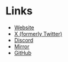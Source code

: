 # Links
- [Website](https://baseline.markets/)
- [X (formerly Twitter)](https://twitter.com/baselinemarkets)
- [Discord](https://discord.gg/baseline)
- [Mirror](https://mirror.xyz/0xe7AD459A24A10C5E94B76CcD24da62A8394eBf5f)
- [GitHub](https://github.com/0xbaseline)